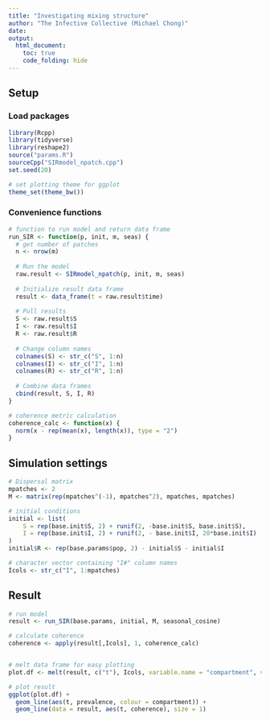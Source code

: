 ```yaml
---
title: "Investigating mixing structure"
author: "The Infective Collective (Michael Chong)"
date:
output:
  html_document:
    toc: true
    code_folding: hide
---
```


## Setup 
### Load packages
```r
library(Rcpp)
library(tidyverse)
library(reshape2)
source("params.R")
sourceCpp("SIRmodel_npatch.cpp")
set.seed(20)

# set plotting theme for ggplot
theme_set(theme_bw())
```

### Convenience functions
```r
# function to run model and return data frame
run_SIR <- function(p, init, m, seas) {
  # get number of patches
  n <- nrow(m)
  
  # Run the model
  raw.result <- SIRmodel_npatch(p, init, m, seas)
  
  # Initialize result data frame
  result <- data_frame(t = raw.result$time)
  
  # Pull results
  S <- raw.result$S
  I <- raw.result$I
  R <- raw.result$R
  
  # Change column names
  colnames(S) <- str_c("S", 1:n)
  colnames(I) <- str_c("I", 1:n)
  colnames(R) <- str_c("R", 1:n)
  
  # Combine data frames 
  cbind(result, S, I, R) 
}

# coherence metric calculation
coherence_calc <- function(x) {
  norm(x - rep(mean(x), length(x)), type = "2")
}

```

## Simulation settings
```r
# Dispersal matrix
mpatches <- 2
M <- matrix(rep(mpatches^(-1), mpatches^2), mpatches, mpatches)

# initial conditions
initial <- list(
    S = rep(base.init$S, 2) + runif(2, -base.init$S, base.init$S),
    I = rep(base.init$I, 2) + runif(2, - base.init$I, 20*base.init$I)
)
initial$R <- rep(base.params$pop, 2) - initial$S - initial$I

# character vector containing "I#" column names
Icols <- str_c("I", 1:mpatches)

```

## Result
```r
# run model
result <- run_SIR(base.params, initial, M, seasonal_cosine)

# calculate coherence
coherence <- apply(result[,Icols], 1, coherence_calc)


# melt data frame for easy plotting
plot.df <- melt(result, c("t"), Icols, variable.name = "compartment", value.name = "prevalence")

# plot result
ggplot(plot.df) +
  geom_line(aes(t, prevalence, colour = compartment)) +
  geom_line(data = result, aes(t, coherence), size = 1)
```